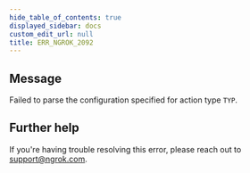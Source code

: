 ```yaml
---
hide_table_of_contents: true
displayed_sidebar: docs
custom_edit_url: null
title: ERR_NGROK_2092
---
```


<ErrorDetails />

## Message

Failed to parse the configuration specified for action type `TYP`.

## Further help

If you're having trouble resolving this error, please reach out to [support@ngrok.com](mailto:support@ngrok.com?subject=Help%20with%20ERR_NGROK_2092).

